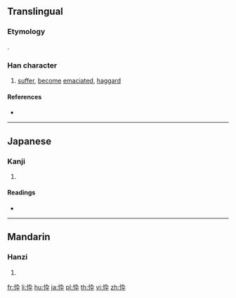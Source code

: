 {{character info/new}}
{{also|悴}}
==Translingual==

===Etymology===
{{Han simp|悴|f=卒|t=卆}}.

===Han character===
{{Han char|rn=61|rad=心|as=04|sn=7|four=|canj=PKNJ|ids=⿰忄卆}}

# [[suffer]], [[become]] [[emaciate]]d, [[haggard]]

====References====
* {{Han ref|kx=0378.120|dkj=10381|dj=0706.120|hdz=42277.150|uh=5FF0|ud=24560}}

----

==Japanese==

===Kanji===
{{ja-kanji|grade=|rs=心04}}

# {{defn|lang=ja|sort=心04}}

====Readings====
* {{ja-readings|on=[[すい]] (sui)|kun=[[せがれ]] (segare)}}

----

==Mandarin==

===Hanzi===
{{cmn-hanzi|pin=[[cuì]] ([[cui4]])|wg=ts'ui<sup>4</sup>}}

# {{defn|lang=cmn|sort=心04}}

[[fr:忰]]
[[li:忰]]
[[hu:忰]]
[[ja:忰]]
[[pl:忰]]
[[th:忰]]
[[vi:忰]]
[[zh:忰]]